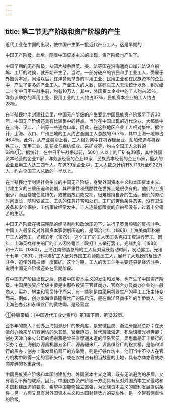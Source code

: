 ```yaml
---
---
---
```

title: 第二节无产阶级和资产阶级的产生
---



近代工业在中国的出现，使中国产生第一批近代产业工人。这是早期的

中国无产阶级。此后，随着中国资本主义的出现，资产阶级也产生了。

中国早期的无产阶级，从鸦片战争后英、美、法等国在沿海通商口岸非法设立船坞、工厂的时候，就开始产生了。当时，一部分破产的农民和手工业工人，受雇于外国资本家。同治以后，在洋务派举办的军用工业、民用工业和在民族资本的企业中，产生了更多的产业工人。产业工人的人数，除码头工人无法统计以外，到光绪二十年中日甲午战争前，约有10万人。其中，外国资本企业中的工人约占35％，洋务派举办的军用工业、民用工业的工人约占37％，民族资本企业的工人约占28％。

在半殖民地半封建社会里，中国无产阶级的产生要比中国民族资产阶级早了近30年。中国无产阶级还具有比较集中的特点。当时在中国出现的近代企业，大都集中在上海、汉口、广州等一些通商口岸，因此，在这些地区产业工人相对集中。据估计，上海、汉口、广州三地的工人约占全国工人总数的76.7％，其中上海一地即占46.4％。此外，从产业类别上看，工人相对集中在机器缫丝业、船舶修造与机器铁工业、军用工业、轧花业与棉纺织业、采矿业等，约占全国工人总数的68％①。据统计，在中日甲午战争以前，500工人以上的厂矿有39家，其中外国资本经营的企业11家，洋务派经营的企业13家，民族资本经营的企业15家，最大的企业雇用工人达三四千人。在这39家企业中，工人人数总计约有5.713万至6.22万人，约占全国工人总数的一半以上。

在半殖民地半封建社会生长的中国无产阶级，身受外国资本主义和本国资本主义、封建主义的三重压迫和剥削，其严重性和残酷性在世界上是很少有的。他们的工资很少，而且常被任意拖欠，或被借故罚款克扣，很难维持自身的生活。他们的劳动时间很长，随时受监工、工头的任意打骂和处罚。工厂的劳动条件恶劣，没有卫生设备和安全保护，工伤事故经常发生。工人连最低限度的自由都没有，过着十分痛苦的生活。

中国无产阶级在极端残酷的经济剥削和政治压迫下，进行了英勇顽强的反抗斗争。中国工人最早反对外国资本家剥削压迫的，是同治七年（1868）上海美商耶松船厂工人的罢工。光绪五年（1879），这个工厂的工人因工头克扣工资进行罢工。同年，上海英商祥生船厂的工人因外籍监工殴打工人举行罢工。光绪九年（1883）和十六年（1890），上海江南制造总局的工人反对延长劳动时间，发动罢工。光绪十七年（1891），开平煤矿工人反对外国工程师欺压工人，展开了大规模的反压迫斗争，迫使外籍技师一度离矿。这个时期，工人的罢工斗争主要还只是经济斗争，说明中国无产阶级还处在早期阶段。

在中国无产阶级出现之后，随着中国资本主义的发生和发展，也产生了中国资产阶级。中国民族资产阶级主要是由那些投资于官督商办、官商合办及商办企业的一般商人、买办、地主和官员转化而来，有一些则是由采用机器生产的手工工场主转变而来。例如，创办南海继昌隆缫丝厂的陈启沅，是在南洋经商多年的华侨商人；在上海创办公和永缫丝厂的黄佐卿，是经营丝

①孙毓棠编：《中国近代工业史资料》第1辑下册，第1202页。

业多年的商人；创办上海裕源纱厂的朱鸿度，是安徽巨商、浙江牙厘局总办；在天津创办贻来牟机器磨坊的朱其昂，官至道员，曾代理津海道，死后诏赠光禄寺卿；创办天津自来火公司的杨宗濂是曾任直隶通永道的淮系官员，吴懋鼎是汇丰银行的买办；在上海创办源昌机器五金厂、源昌碾米厂、源昌缫丝厂的祝大椿，是怡和洋行的买办；创办上海发昌机器厂的方举赞，则是打铁作坊主。他们当中不少人在官府机构中取得一定的官职头衔，或在农村占有相当数量的土地，具有亦商亦官或亦商亦绅的多重身份。

中国民族资产阶级和本国封建势力、外国资本主义之间，既有无法避免的矛盾，又有着切不断的联系。因此，中国民族资产阶级一方面具有反对外国资本主义侵略和本国封建压迫的要求，希望中国能够独立富强，为民族资本主义的顺利发展提供条件；另一方面又具有对外国资本主义和本国封建势力的妥协性，是一个带有两重性的阶级。